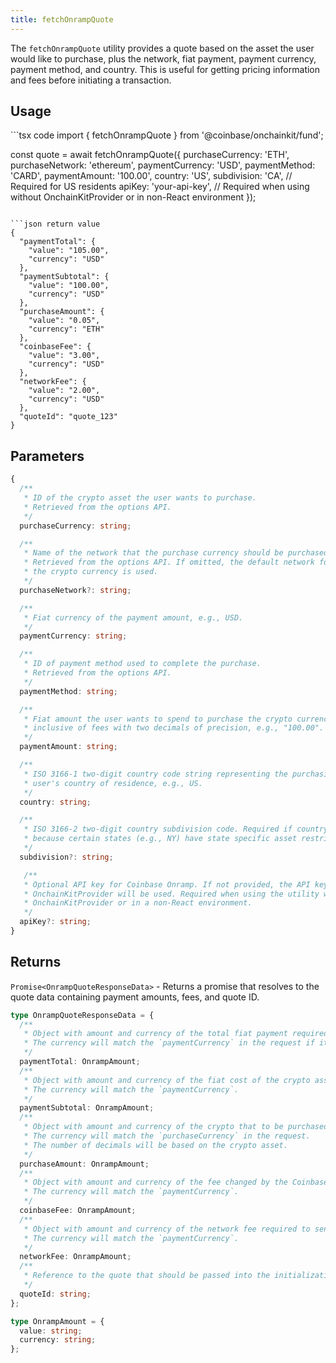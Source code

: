 ```yaml
---
title: fetchOnrampQuote
---
```


The `fetchOnrampQuote` utility provides a quote based on the asset the user would like to purchase, plus the network, fiat payment, payment currency, payment method, and country. This is useful for getting pricing information and fees before initiating a transaction.

## Usage

<CodeGroup>
```tsx code
import { fetchOnrampQuote } from '@coinbase/onchainkit/fund';

const quote = await fetchOnrampQuote({
purchaseCurrency: 'ETH',
purchaseNetwork: 'ethereum',
paymentCurrency: 'USD',
paymentMethod: 'CARD',
paymentAmount: '100.00',
country: 'US',
subdivision: 'CA', // Required for US residents
apiKey: 'your-api-key', // Required when using without OnchainKitProvider or in non-React environment
});

````

```json return value
{
  "paymentTotal": {
    "value": "105.00",
    "currency": "USD"
  },
  "paymentSubtotal": {
    "value": "100.00",
    "currency": "USD"
  },
  "purchaseAmount": {
    "value": "0.05",
    "currency": "ETH"
  },
  "coinbaseFee": {
    "value": "3.00",
    "currency": "USD"
  },
  "networkFee": {
    "value": "2.00",
    "currency": "USD"
  },
  "quoteId": "quote_123"
}
````

</CodeGroup>

## Parameters

```typescript
{
  /**
   * ID of the crypto asset the user wants to purchase.
   * Retrieved from the options API.
   */
  purchaseCurrency: string;

  /**
   * Name of the network that the purchase currency should be purchased on.
   * Retrieved from the options API. If omitted, the default network for
   * the crypto currency is used.
   */
  purchaseNetwork?: string;

  /**
   * Fiat currency of the payment amount, e.g., USD.
   */
  paymentCurrency: string;

  /**
   * ID of payment method used to complete the purchase.
   * Retrieved from the options API.
   */
  paymentMethod: string;

  /**
   * Fiat amount the user wants to spend to purchase the crypto currency,
   * inclusive of fees with two decimals of precision, e.g., "100.00".
   */
  paymentAmount: string;

  /**
   * ISO 3166-1 two-digit country code string representing the purchasing
   * user's country of residence, e.g., US.
   */
  country: string;

  /**
   * ISO 3166-2 two-digit country subdivision code. Required if country="US"
   * because certain states (e.g., NY) have state specific asset restrictions.
   */
  subdivision?: string;

   /**
   * Optional API key for Coinbase Onramp. If not provided, the API key from
   * OnchainKitProvider will be used. Required when using the utility without
   * OnchainKitProvider or in a non-React environment.
   */
  apiKey?: string;
}
```

## Returns

`Promise<OnrampQuoteResponseData>` - Returns a promise that resolves to the quote data containing payment amounts, fees, and quote ID.

```typescript
type OnrampQuoteResponseData = {
  /**
   * Object with amount and currency of the total fiat payment required to complete the purchase, inclusive of any fees.
   * The currency will match the `paymentCurrency` in the request if it is supported, otherwise it falls back to USD.
   */
  paymentTotal: OnrampAmount;
  /**
   * Object with amount and currency of the fiat cost of the crypto asset to be purchased, exclusive of any fees.
   * The currency will match the `paymentCurrency`.
   */
  paymentSubtotal: OnrampAmount;
  /**
   * Object with amount and currency of the crypto that to be purchased.
   * The currency will match the `purchaseCurrency` in the request.
   * The number of decimals will be based on the crypto asset.
   */
  purchaseAmount: OnrampAmount;
  /**
   * Object with amount and currency of the fee changed by the Coinbase exchange to complete the transaction.
   * The currency will match the `paymentCurrency`.
   */
  coinbaseFee: OnrampAmount;
  /**
   * Object with amount and currency of the network fee required to send the purchased crypto to the user's wallet.
   * The currency will match the `paymentCurrency`.
   */
  networkFee: OnrampAmount;
  /**
   * Reference to the quote that should be passed into the initialization parameters when launching the Coinbase Onramp widget via the SDK or URL generator.
   */
  quoteId: string;
};

type OnrampAmount = {
  value: string;
  currency: string;
};
```
